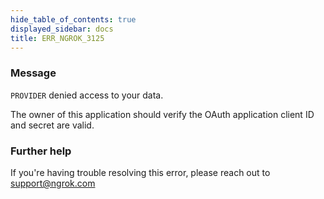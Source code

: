```yaml
---
hide_table_of_contents: true
displayed_sidebar: docs
title: ERR_NGROK_3125
---
```


### Message

`PROVIDER` denied access to your data.

The owner of this application should verify the OAuth application client ID and secret are valid.

<ErrorDetails />

### Further help

If you're having trouble resolving this error, please reach out to [support@ngrok.com](mailto:support@ngrok.com?subject=Help%20with%20ERR_NGROK_3125)
